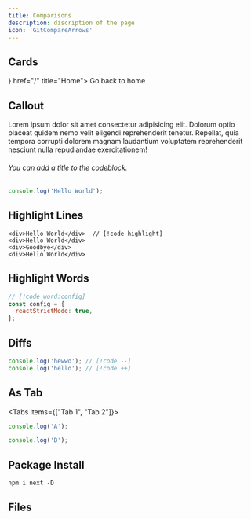 ```yaml
---
title: Comparisons
description: discription of the page
icon: 'GitCompareArrows'
---
```



## Cards

<Cards>
  <Card title="Learn more about Next.js" href="https://nextjs.org/docs" />
  <Card title="Learn more about Fumadocs" href="https://fumadocs.vercel.app" />
  <Card icon={<HomeIcon />} href="/" title="Home">
    Go back to home
  </Card>
</Cards>

## Callout

<Callout title='New feature' type='info'>
  Lorem ipsum dolor sit amet consectetur adipisicing elit. Dolorum optio placeat quidem nemo velit eligendi 
  reprehenderit tenetur. Repellat, quia tempora corrupti dolorem magnam laudantium voluptatem reprehenderit
  nesciunt nulla repudiandae exercitationem!
</Callout>


###### You can add a title to the codeblock.

```js title="My Title"
console.log('Hello World');
```

## Highlight Lines

```tsx 
<div>Hello World</div>  // [!code highlight]
<div>Hello World</div>
<div>Goodbye</div>
<div>Hello World</div>
```

## Highlight Words

```js
// [!code word:config]
const config = {
  reactStrictMode: true,
};
```

## Diffs

```ts
console.log('hewwo'); // [!code --]
console.log('hello'); // [!code ++]
```

## As Tab

<Tabs items={["Tab 1", "Tab 2"]}>
 
```ts tab="Tab 1"
console.log('A');
```
 
```ts tab="Tab 2"
console.log('B');
```
 
</Tabs>

## Package Install

```package-install
npm i next -D
```

## Files

<Files>
  <Folder name="app" defaultOpen>
    <File name="layout.tsx" />
    <File name="page.tsx" />
    <File name="global.css" />
  </Folder>
  <Folder name="components">
    <File name="button.tsx" />
    <File name="tabs.tsx" />
    <File name="dialog.tsx" />
  </Folder>
  <File name="package.json" />
</Files>

